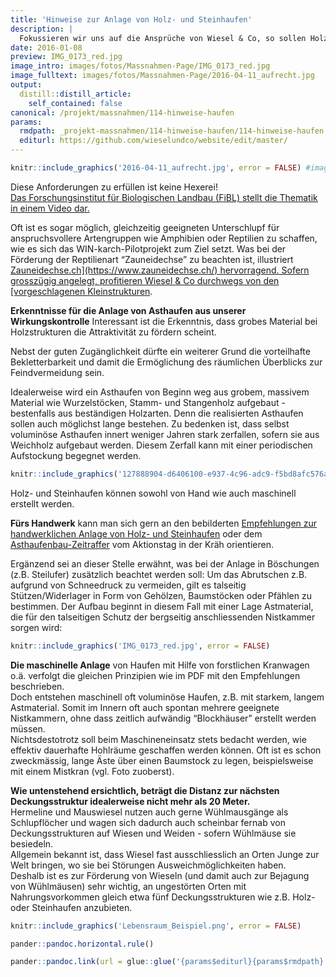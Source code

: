 ```yaml
---
title: 'Hinweise zur Anlage von Holz- und Steinhaufen'
description: |
  Fokussieren wir uns auf die Ansprüche von Wiesel & Co, so sollen Holz- und Steinhaufen zusammengefasst folgende Qualität aufweisen:  Grosszügige Strukturen aus Wurzelstöcken und/oder Steinen und/oder Ästen -> wirksam ab 1m Höhe und 2m Durchmesser Im Innern Hohlräume, die für viele Jahre beständig sind und vor Feinden und Witterung schützen ("Nistkammer") Lage in unmittelbarer Nähe von Nahrung (v.a. Wühlmäusen) und/oder weiteren Deckungsstrukturen  
date: 2016-01-08
preview: IMG_0173_red.jpg
image_intro: images/fotos/Massnahmen-Page/IMG_0173_red.jpg
image_fulltext: images/fotos/Massnahmen-Page/2016-04-11_aufrecht.jpg
output:
  distill::distill_article:
    self_contained: false
canonical: /projekt/massnahmen/114-hinweise-haufen
params:
  rmdpath: _projekt-massnahmen/114-hinweise-haufen/114-hinweise-haufen.Rmd
  editurl: https://github.com/wieselundco/website/edit/master/
---
```



```r
knitr::include_graphics('2016-04-11_aufrecht.jpg', error = FALSE) #images/fotos/Massnahmen-Page/2016-04-11_aufrecht.jpg
```

Diese Anforderungen zu erfüllen ist keine Hexerei!  
[Das Forschungsinstitut für Biologischen Landbau (FiBL) stellt die
Thematik in einem Video
dar.  ](https://www.youtube.com/watch?v=8FfOk1k-eMk)

Oft ist es sogar möglich, gleichzeitig geeigneten Unterschlupf für anspruchsvollere Artengruppen wie Amphibien oder Reptilien zu schaffen, wie es sich das WIN-karch-Pilotprojekt zum Ziel setzt. Was bei der Förderung der Reptilienart "Zauneidechse" zu beachten ist, illustriert <a href='https://www.zauneidechse.ch/kleinstrukturen/' target='_blank'>Zauneidechse.ch](https://www.zauneidechse.ch/) hervorragend. Sofern grosszügig angelegt, profitieren Wiesel & Co durchwegs von den [vorgeschlagenen Kleinstrukturen</a>.


**Erkenntnisse für die Anlage von Asthaufen aus unserer Wirkungskontrolle**
Interessant ist die Erkenntnis, dass grobes Material bei Holzstrukturen die Attraktivität zu fördern scheint. 

Nebst der guten Zugänglichkeit dürfte ein weiterer Grund die vorteilhafte Bekletterbarkeit und damit die Ermöglichung des räumlichen Überblicks zur Feindvermeidung sein. 

Idealerweise wird ein Asthaufen von Beginn weg aus grobem, massivem Material wie Wurzelstöcken, Stamm- und Stangenholz aufgebaut - bestenfalls aus beständigen Holzarten. Denn die realisierten Asthaufen sollen auch möglichst lange bestehen. Zu bedenken ist, dass selbst voluminöse Asthaufen innert weniger Jahren stark zerfallen, sofern sie aus Weichholz aufgebaut werden. Diesem Zerfall kann mit einer periodischen Aufstockung begegnet werden.

```r
knitr::include_graphics('127888904-d6406100-e937-4c96-adc9-f5bd8afc576a.jpg', error = FALSE) 
```


Holz- und Steinhaufen können sowohl von Hand wie auch maschinell
erstellt werden.

**Fürs Handwerk** kann man sich gern an den bebilderten [Empfehlungen
zur handwerklichen Anlage von Holz- und
Steinhaufen](images/dokumente/Holz-Steinhaufen_Empfehlungen_WiCoZ_20190310_red.pdf) oder
dem <a href='https://www.youtube.com/watch?v=xJ9-ijG-5SE' target='_blank'>Asthaufenbau-Zeitraffer</a> vom
Aktionstag in der Kräh orientieren.

  
Ergänzend sei an dieser Stelle erwähnt, was bei der Anlage in Böschungen
(z.B. Steilufer) zusätzlich beachtet werden soll: Um das Abrutschen z.B.
aufgrund von Schneedruck zu vermeiden, gilt es talseitig
Stützen/Widerlager in Form von Gehölzen, Baumstöcken oder Pfählen zu
bestimmen. Der Aufbau beginnt in diesem Fall mit einer Lage Astmaterial,
die für den talseitigen Schutz der bergseitig anschliessenden Nistkammer
sorgen wird:

```r
knitr::include_graphics('IMG_0173_red.jpg', error = FALSE) 
```


**Die maschinelle Anlage** von Haufen mit Hilfe von forstlichen
Kranwagen o.ä. verfolgt die gleichen Prinzipien wie im PDF mit den
Empfehlungen beschrieben.  
Doch entstehen maschinell oft voluminöse Haufen, z.B. mit starkem,
langem Astmaterial. Somit im Innern oft auch spontan mehrere geeignete
Nistkammern, ohne dass zeitlich aufwändig "Blockhäuser" erstellt werden
müssen.   
Nichtsdestotrotz soll beim Maschineneinsatz stets bedacht werden, wie
effektiv dauerhafte Hohlräume geschaffen werden können. Oft ist es schon
zweckmässig, lange Äste über einen Baumstock zu legen, beispielsweise
mit einem Mistkran (vgl. Foto zuoberst).

 

**Wie untenstehend ersichtlich, beträgt die Distanz zur nächsten
Deckungsstruktur idealerweise nicht mehr als 20 Meter.**  
Hermeline und Mauswiesel nutzen auch gerne Wühlmausgänge als
Schlupflöcher und wagen sich dadurch auch scheinbar fernab von
Deckungsstrukturen auf Wiesen und Weiden - sofern Wühlmäuse sie
besiedeln.   
Allgemein bekannt ist, dass Wiesel fast ausschliesslich an Orten Junge
zur Welt bringen, wo sie bei Störungen Ausweichmöglichkeiten haben.   
Deshalb ist es zur Förderung von Wieseln (und damit auch zur Bejagung
von Wühlmäusen) sehr wichtig, an ungestörten Orten mit Nahrungsvorkommen
gleich etwa fünf Deckungsstrukturen wie z.B. Holz- oder Steinhaufen
anzubieten.    

```r
knitr::include_graphics('Lebensraum_Beispiel.png', error = FALSE) 
```

 


```r
pander::pandoc.horizontal.rule()

pander::pandoc.link(url = glue::glue('{params$editurl}{params$rmdpath}'),text = 'Artikel bearbeiten')
```

<!--http://wieselundco.ch/projekt/massnahmen/114-hinweise-haufen-->
